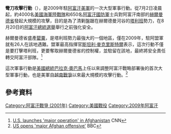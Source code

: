 {{Infobox Military Conflict
|conflict= 彎刀攻擊行動
|partof= [[阿富汗戰爭_(2001年)|阿富汗戰爭]]
|image=
|caption=
|date=2009年7月2日—
|place=[[阿富汗|阿富汗]][[赫爾曼德省|赫爾曼德省]]
|casus=
|result= 
|combatant1= '''盟軍'''：<br/> {{flagicon|United States}} [[美國|美國]]<br> {{flagicon|Afghanistan}} [[阿富汗國防軍|阿富汗國防軍]]
|combatant2= [[File:Flag_of_the_Taliban.svg|25px]] [[塔利班|塔利班]]
|commander1= 
|commander2=
|strength1=美國：4000<br>阿富汗：650
|strength2=未知
|casualties1=
|casualties2= 
}}
'''彎刀攻擊行動'''（{{lang|en|'''Operation Khanjar'''}}），是2009年駐[[阿富汗|阿富汗]][[美軍|美軍]]的一次大型軍事行動。從7月2日凌晨起，約4000名[[美國海軍陸戰隊|美國海軍陸戰隊]]和650名[[阿富汗國防軍|阿富汗國防軍]]士兵對阿富汗南部的[[赫爾曼德省|赫爾曼德省]]發起大規模的攻擊，目的是為了清剿盤踞在赫爾德曼河谷的[[塔利班|塔利班]]勢力，在8月20日的[[2009年阿富汗總統選舉|阿富汗總統選舉]]舉行之前強化安全。

赫爾曼德省盛產[[罌粟|罌粟]]，是塔利班勢力最強大的一個地區，僅在2009年，駐阿盟軍就有26人在該地遇難。盟軍最高指揮官[[斯坦利·麥克里斯特爾|斯坦利·麥克里斯特爾]]表示，這次行動不僅是要打擊塔利班，更要奪取赫爾曼德省的控制權，並駐留在該地，最終將安全責任轉交阿富汗部隊。<ref>[http://edition.cnn.com/2009/WORLD/asiapcf/07/01/afghanistan.operation/index.html U.S. launches 'major operation' in Afghanistan] {{Wayback|url=http://edition.cnn.com/2009/WORLD/asiapcf/07/01/afghanistan.operation/index.html |date=20090704183118 }} CNN</ref>

這次軍事行動是[[美國總統|美國總統]][[巴拉克·奧巴馬|巴拉克·奧巴馬]]上任以來調整阿富汗戰略部署後的首次大型軍事行動，也是美軍自[[越南戰爭|越南戰爭]]以來最大規模的攻擊行動。<ref>[http://news.bbc.co.uk/2/hi/south_asia/8129789.stm US opens 'major Afghan offensive'] {{Wayback|url=http://news.bbc.co.uk/2/hi/south_asia/8129789.stm |date=20090702011603 }} BBC</ref>

==參考資料==
{{Reflist}}

[[Category:阿富汗戰爭_(2001年)|Category:阿富汗戰爭 (2001年)]]
[[Category:美國戰役|Category:美國戰役]]
[[Category:2009年阿富汗|Category:2009年阿富汗]]